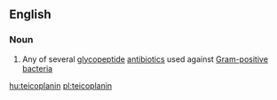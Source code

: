 ==English==
{{wikipedia}}
===Noun===
{{en-noun}}

# {{context|pharmaceutical drug}} Any of several [[glycopeptide]] [[antibiotic]]s used against [[Gram-positive]] [[bacteria]]

[[hu:teicoplanin]]
[[pl:teicoplanin]]